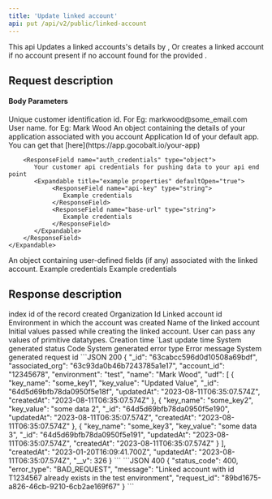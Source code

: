 ```yaml
---
title: 'Update linked account'
api: put /api/v2/public/linked-account
---
```


This api Updates a linked accounts's details by , Or creates a linked account if no account present if no account found for the provided .

## Request description
#### Body Parameters
<ParamField body="linked_account_id" type="string" required>
  Unique customer identification id. For Eg: markwood@some_email.com
</ParamField>

<ParamField body="name" type="string">
  User name. for Eg: Mark Wood
</ParamField>

<ParamField body="your_app" type="object">
   An object containing the details of your application associated with you account
    <Expandable title="properties">
        <ResponseField name="app_id" type="string" required="true">
           Application Id of your default app. You can get that [here](https://app.gocobalt.io/your-app)
        </ResponseField>

        <ResponseField name="auth_credentials" type="object">
           Your customer api credentials for pushing data to your api end point
           <Expandable title="example properties" defaultOpen="true">
                <ResponseField name="api-key" type="string">
                   Example credentials
                </ResponseField>
                <ResponseField name="base-url" type="string">
                   Example credentials
                </ResponseField>
           </Expandable>
        </ResponseField>
    </Expandable>
</ParamField>

<ParamField body="udf" type="object">
   An object containing user-defined fields (if any) associated with the linked account.
    <Expandable title="example properties">
        <ResponseField name="sample_key_1" type="string">
            Example credentials
        </ResponseField>
        <ResponseField name="base-sample_key_2" type="string">
            Example credentials
        </ResponseField>
    </Expandable>
</ParamField>

## Response description

<Tabs>
  <Tab title="200">
    <ResponseField name="_id" type="string">
    index id of the record created
    </ResponseField>
    <ResponseField name="associated_org" type="string">
    Organization Id
    </ResponseField>
    <ResponseField name="account_id" type="string">
    Linked account id
    </ResponseField>
    <ResponseField name="environment" type="string">
    Environment in which the account was created
    </ResponseField>
    <ResponseField name="name" type="string">
    Name of the linked account
    </ResponseField>
    <ResponseField name="udf" type="array">
    Initial values passed while creating the linked account. User can pass any values of primitive datatypes.
    </ResponseField>
    <ResponseField name="createdAt" type="date">
    Creation time
    </ResponseField>
    <ResponseField name="updatedAt" type="date">
   `Last update time
    </ResponseField>
    <ResponseField name="__v" type="integer">
    </ResponseField>
  </Tab>
  <Tab title="400">
    <ResponseField name="status_code" type="integer">
    System generated status Code
    </ResponseField>
    <ResponseField name="error_type" type="string">
    System generated error type
    </ResponseField>
    <ResponseField name="message" type="string">
    Error message
    </ResponseField>
    <ResponseField name="request_id" type="string">
    System generated request id
    </ResponseField>
  </Tab>
</Tabs>


<ResponseExample>
```JSON 200
{
    "_id": "63cabcc596d0d10508a69bdf",
    "associated_org": "63c93da0b46b7243785a1e17",
    "account_id": "12345678",
    "environment": "test",
    "name": "Mark Wood",
    "udf": [
        {
            "key_name": "some_key1",
            "key_value": "Updated Value",
            "_id": "64d5d69bfb78da0950f5e18f",
            "updatedAt": "2023-08-11T06:35:07.574Z",
            "createdAt": "2023-08-11T06:35:07.574Z"
        },
        {
            "key_name": "some_key2",
            "key_value": "some data 2",
            "_id": "64d5d69bfb78da0950f5e190",
            "updatedAt": "2023-08-11T06:35:07.574Z",
            "createdAt": "2023-08-11T06:35:07.574Z"
        },
        {
            "key_name": "some_key3",
            "key_value": "some data 3",
            "_id": "64d5d69bfb78da0950f5e191",
            "updatedAt": "2023-08-11T06:35:07.574Z",
            "createdAt": "2023-08-11T06:35:07.574Z"
        }
    ],
    "createdAt": "2023-01-20T16:09:41.700Z",
    "updatedAt": "2023-08-11T06:35:07.574Z",
    "__v": 326
}
```
```JSON 400
{
    "status_code": 400,
    "error_type": "BAD_REQUEST",
    "message": "Linked account with id T1234567 already exists in the test environment",
    "request_id": "89bd1675-a826-46cb-9210-6cb2ae169f67"
}
```
</ ResponseExample>